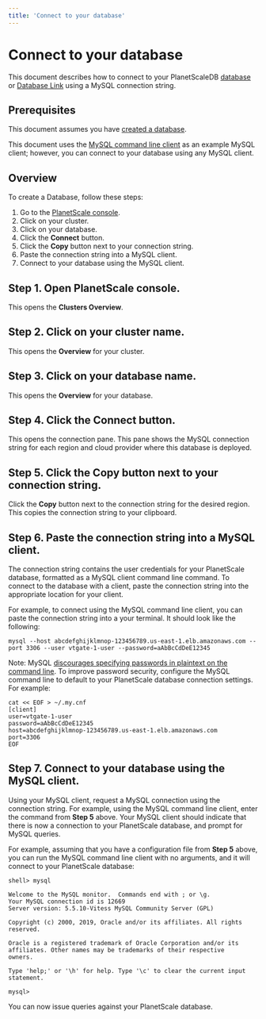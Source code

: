 ```yaml
---
title: 'Connect to your database'
---
```


# Connect to your database

This document describes how to connect to your PlanetScaleDB [database](databases) or [Database Link](database-links) using a MySQL connection string.

## Prerequisites

This document assumes you have [created a database](creating-database).

This document uses the [MySQL command line client](https://dev.mysql.com/doc/refman/8.0/en/mysql.html) as an example MySQL client; however, you can connect to your database using any MySQL client.

## Overview

To create a Database, follow these steps:

1. Go to the [PlanetScale console](https://console.planetscale.com).
1. Click on your cluster.
1. Click on your database.
1. Click the **Connect** button.
1. Click the **Copy** button next to your connection string.
1. Paste the connection string into a MySQL client.
1. Connect to your database using the MySQL client.

## Step 1. Open PlanetScale console.

This opens the **Clusters Overview**.

## Step 2. Click on your cluster name.

This opens the **Overview** for your cluster.

## Step 3. Click on your database name.

This opens the **Overview** for your database.

## Step 4. Click the Connect button.

This opens the connection pane. This pane shows the MySQL connection string for each region and cloud provider where this database is deployed.

## Step 5. Click the Copy button next to your connection string.

Click the **Copy** button next to the connection string for the desired region. This copies the connection string to your clipboard.

## Step 6. Paste the connection string into a MySQL client.

The connection string contains the user credentials for your PlanetScale database, formatted as a MySQL client command line command. To connect to the database with a client, paste the connection string into the appropriate location for your client.

For example, to connect using the MySQL command line client, you can paste the connection string into a your terminal. It should look like the following:

```console
mysql --host abcdefghijklmnop-123456789.us-east-1.elb.amazonaws.com --port 3306 --user vtgate-1-user --password=aAbBcCdDeE12345
```

Note: MySQL [discourages specifying passwords in plaintext on the command line](https://dev.mysql.com/doc/mysql-security-excerpt/5.7/en/password-security-user.html). To improve password security, configure the MySQL command line to default to your PlanetScale database connection settings. For example:

```console
cat << EOF > ~/.my.cnf
[client]
user=vtgate-1-user
password=aAbBcCdDeE12345
host=abcdefghijklmnop-123456789.us-east-1.elb.amazonaws.com
port=3306
EOF
```

## Step 7. Connect to your database using the MySQL client.

Using your MySQL client, request a MySQL connection using the connection string. For example, using the MySQL command line client, enter the command from **Step 5** above. Your MySQL client should indicate that there is now a connection to your PlanetScale database, and prompt for MySQL queries.

For example, assuming that you have a configuration file from **Step 5** above, you can run the MySQL command line client with no arguments, and it will connect to your PlanetScale database:

```console
shell> mysql

Welcome to the MySQL monitor.  Commands end with ; or \g.
Your MySQL connection id is 12669
Server version: 5.5.10-Vitess MySQL Community Server (GPL)

Copyright (c) 2000, 2019, Oracle and/or its affiliates. All rights reserved.

Oracle is a registered trademark of Oracle Corporation and/or its
affiliates. Other names may be trademarks of their respective
owners.

Type 'help;' or '\h' for help. Type '\c' to clear the current input statement.

mysql>
```

You can now issue queries against your PlanetScale database.

